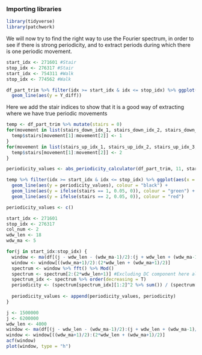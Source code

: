 ### Importing libraries

```r
library(tidyverse)
library(patchwork)
```

We will now try to find the right way to use the Fourier spectrum, in order to see if there is strong periodicity, and to extract periods during which there is one periodic movement. 

```r
start_idx <- 271601 #Stair
stop_idx <- 276317 #Stair
start_idx <- 754311 #Walk
stop_idx <- 774562 #Walk

df_part_trim %>% filter(idx >= start_idx & idx <= stop_idx) %>% ggplot(aes(x = time)) + 
  geom_line(aes(y = Y_diff))
```


Here we add the stair indices to show that it is a good way of extracting where we have true periodic movements

```r
temp <- df_part_trim %>% mutate(stairs = 0)
for(movement in list(stairs_down_idx_1, stairs_down_idx_2, stairs_down_idx_3, stairs_down_idx_4, stairs_down_idx_5, stairs_down_idx_6, stairs_down_idx_7, stairs_down_idx_8)){
  temp$stairs[movement[1]:movement[2]] <- 1
}
for(movement in list(stairs_up_idx_1, stairs_up_idx_2, stairs_up_idx_3, stairs_up_idx_4, stairs_up_idx_5, stairs_up_idx_6, stairs_up_idx_7, stairs_up_idx_8)){
  temp$stairs[movement[1]:movement[2]] <- 2
}
```

```r
periodicity_values <- abs_periodicity_calculator(df_part_trim, 11, start_idx, stop_idx, 18, 5)

temp %>% filter(idx >= start_idx & idx <= stop_idx) %>% ggplot(aes(x = time)) +
  geom_line(aes(y = periodicity_values), colour = "black") +
  geom_line(aes(y = ifelse(stairs == 1, 0.05, 0)), colour = "green") +
  geom_line(aes(y = ifelse(stairs == 2, 0.05, 0)), colour = "red")


```

```r
periodicity_values <- c()

start_idx <- 271601 
stop_idx <- 276317
col_num <- 2
wdw_len <- 18
wdw_ma <- 5

for(j in start_idx:stop_idx) {
  window <- ma(df[(j - wdw_len - (wdw_ma-1)/2):(j + wdw_len + (wdw_ma-1)/2), col_num],wdw_ma)
  window <- window[((wdw_ma+1)/2):(2*wdw_len + (wdw_ma+1)/2)]
  spectrum <- window %>% fft() %>% Mod()
  spectrum <- spectrum[2:(2*wdw_len+1)] #Excluding DC component here already works a lot easier with indices
  spectrum_idx <- spectrum %>% order(decreasing = T)
  periodicity <- (spectrum[spectrum_idx][1:2]^2 %>% sum()) / (spectrum[spectrum_idx][3:(2*wdw_len)]^2 %>% sum())
  
  periodicity_values <- append(periodicity_values, periodicity)
}

j <- 1500000
j <- 6200000
wdw_len <- 4000
window <- ma(df[(j - wdw_len - (wdw_ma-1)/2):(j + wdw_len + (wdw_ma-1)/2), col_num],wdw_ma)
window <- window[((wdw_ma+1)/2):(2*wdw_len + (wdw_ma+1)/2)]
acf(window)
plot(window, type = "h")
```


